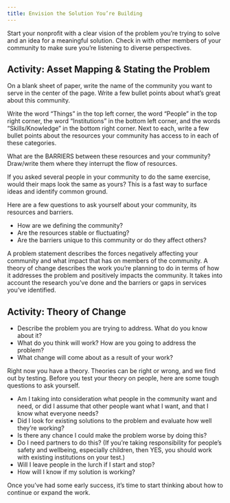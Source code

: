 ```yaml
---
title: Envision the Solution You’re Building
---
```

Start your nonprofit with a clear vision of the problem you’re trying to solve and an idea for a meaningful solution. Check in with other members of your community to make sure you’re listening to diverse perspectives.

## Activity: Asset Mapping & Stating the Problem

On a blank sheet of paper, write the name of the community you want to serve in the center of the page. Write a few bullet points about what’s great about this community.

Write the word “Things” in the top left corner, the word “People” in the top right corner, the word “Institutions” in the bottom left corner, and the words “Skills/Knowledge” in the bottom right corner. Next to each, write a few bullet points about the resources your community has access to in each of these categories.

What are the BARRIERS between these resources and your community? Draw/write them where they interrupt the flow of resources.

If you asked several people in your community to do the same exercise, would their maps look the same as yours? This is a fast way to surface ideas and identify common ground.

Here are a few questions to ask yourself about your community, its resources and barriers.

- How are we defining the community?
- Are the resources stable or fluctuating?
- Are the barriers unique to this community or do they affect others?

A problem statement describes the forces negatively affecting your community and what impact that has on members of the community. A theory of change describes the work you’re planning to do in terms of how it addresses the problem and positively impacts the community. It takes into account the research you’ve done and the barriers or gaps in services you’ve identified.

## Activity: Theory of Change

- Describe the problem you are trying to address. What do you know about it?
- What do you think will work? How are you going to address the problem?
- What change will come about as a result of your work?

Right now you have a theory. Theories can be right or wrong, and we find out by testing. Before you test your theory on people, here are some tough questions to ask yourself.

- Am I taking into consideration what people in the community want and need, or did I assume that other people want what I want, and that I know what everyone needs?
- Did I look for existing solutions to the problem and evaluate how well they’re working?
- Is there any chance I could make the problem worse by doing this?
- Do I need partners to do this? (If you’re taking responsibility for people’s safety and wellbeing, especially children, then YES, you should work with existing institutions on your test.)
- Will I leave people in the lurch if I start and stop?
- How will I know if my solution is working?

Once you’ve had some early success, it’s time to start thinking about how to continue or expand the work.
